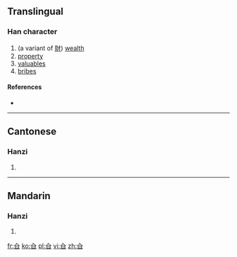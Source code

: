 ==Translingual==

===Han character===
{{Han char|rn=11|rad=入|as=04|sn=6|four=|canj=人日 (OA)|ids=⿱[[入]][[日]]}}

# (a variant of [[財]]) [[wealth]]
# [[property]]
# [[valuable]]s
# [[bribe]]s

====References====
* {{Han ref|kx=0126.080|hdz=10117.030|uh=34B2|ud=13490}}

----

==Cantonese==

===Hanzi===
{{yue-hanzi|jyut=[[coi4]]|y=choi4}}

# {{defn|lang=yue|sort=入04}}

----

==Mandarin==

===Hanzi===
{{cmn-hanzi|pin=[[cái]] ([[cai2]])|wg=ts'ai<sup>2</sup>}}

# {{defn|lang=cmn|sort=入04}}

[[fr:㒲]]
[[ko:㒲]]
[[pl:㒲]]
[[vi:㒲]]
[[zh:㒲]]